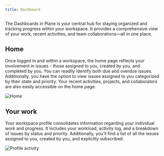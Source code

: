 ```yaml
---
title: Dashboard
---
```


The Dashboards in Plane is your central hub for staying organized and tracking progress within your workspace. It provides a comprehensive view of your work, recent activities, and team collaborations—all in one place.

## Home

Once logged in and within a workspace, the home page reflects your involvement in issues - those assigned to you, created by you, and completed by you. You can readily identify both due and overdue issues. Additionally, you have the option to view issues assigned to you categorized by their state and priority. Your recent activities, projects, and collaborators are also easily accessible on the home page.

![Home](https://media.docs.plane.so/account/account-dashboard.webp#center)


## Your work

Your workspace profile consolidates information regarding your individual work and progress. It includes your workload, activity log, and a breakdown of issues by status and priority. Additionally, you'll find a list of all the issues assigned to you, created by you, and explicitly subscribed.

![Profile activity](https://media.docs.plane.so/account/account-profile-activity.webp#center)
